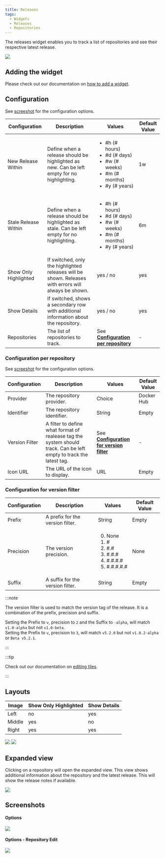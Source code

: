 ```yaml
---
title: Releases
tags:
  - Widgets
  - Releases
  - Repositories
---
```


The releases widget enables you to track a list of repositories and see their respective latest release. 

![](./img/screenshot-releases.png)

## Adding the widget
Please check out our documentation on [how to add a widget](/docs/getting-started/after-the-installation#embed-integration-data-using-widgets).

## Configuration
See [screeshot](#options) for the configuration options.

| Configuration         | Description                                                                                          | Values                                                                                                             | Default Value |
| --------------------- | ---------------------------------------------------------------------------------------------------- | ------------------------------------------------------------------------------------------------------------------ | ------------- | 
| New Release Within    | Define when a release should be highlighted as new. Can be left empty for no highlighting.           | <ul><li>#h (# hours)</li><li>#d (# days)</li><li>#w (# weeks)</li><li>#m (# months)</li><li>#y (# years)</li></ul> | 1w            |
| Stale Release Within  | Define when a release should be highlighted as stale. Can be left empty for no highlighting.         | <ul><li>#h (# hours)</li><li>#d (# days)</li><li>#w (# weeks)</li><li>#m (# months)</li><li>#y (# years)</li></ul> | 6m            | 
| Show Only Highlighted | If switched, only the highlighted releases will be shown. Releases with errors will always be shown. | yes / no                                                                                                           | yes           |
| Show Details          | If switched, shows a secondary row with additional information about the repository.                 | yes / no                                                                                                           | yes           |
| Repositories          | The list of repositories to track.                                                                   | See [**Configuration per repository**](#configuration-per-repository)                                              | -             |

### Configuration per repository
See [screeshot](#options---repository-edit) for the configuration options.

| Configuration   | Description                                                                                                         | Values                                                                        | Default Value |
| --------------- | ------------------------------------------------------------------------------------------------------------------- | ------------------------------------------------------------------------------| ------------- |
| Provider        | The repository provider.                                                                                            | Choice                                                                        | Docker Hub    |
| Identifier      | The repository identifier.                                                                                          | String                                                                        | Empty         |
| Version Filter  | A filter to define what format of realease tag the system should track. Can be left empty to track the latest tag.  | See [**Configuration for version filter**](#configuration-for-version-filter) | -             |
| Icon URL        | The URL of the icon to display.                                                                                     | URL                                                                           | Empty         |

### Configuration for version filter

| Configuration | Description                      | Values                                                                                                 | Default Value |
| ------------- | -------------------------------- | ------------------------------------------------------------------------------------------------------ | --------------|
| Prefix        | A prefix for the version filter. | String                                                                                                 | Empty         |
| Precision     | The version precision.           | <ol start="0"><li>None</li><li>#</li><li>#.#</li><li>#.#.#</li><li>#.#.#.#</li><li>#.#.#.#.#</li></ol> | None          |
| Suffix        | A suffix for the version filter. | String                                                                                                 | Empty         |

:::note

The version filter is used to match the version tag of the release. It is a combination of the prefix, precision and suffix.

Setting the Prefix to `v`, precision to `2` and the Suffix to `-alpha`, will match `v1.0-alpha` but not `v1.0-beta`.  
Setting the Prefix to `v`, precision to `3`, will match `v5.2.0` but not `v1.0.2-alpha` or `Beta v5.2.1`.

:::

:::tip

Check out our documentation on [editing tiles](/docs/getting-started/after-the-installation#arrange-and-organize-your-board).

:::

## Layouts
| Image  | Show Only Highlighted | Show Details |
| ------ | --------------------- | ------------ |
| Left   | no                    | yes          |
| Middle | yes                   | no           |
| Right  | yes                   | yes          |

![](./img/screenshot-view-examples-light.png)
![](./img/screenshot-view-examples-dark.png)

## Expanded view
Clicking on a repository will open the expanded view. This view shows additional information about the repository and the latest release.
This will show the release notes if available.

![](./img/screenshot-expanded-repository.png)

## Screenshots
#### Options
![](./img/screenshot-options.png)

#### Options - Repository Edit
![](./img/screenshot-options-repository-edit.png)